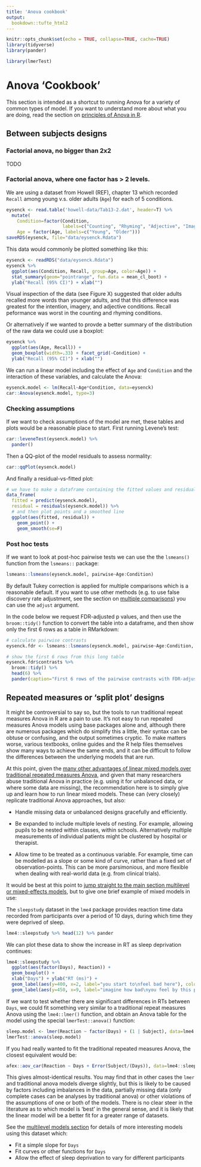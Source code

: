 ```yaml
---
title: 'Anova cookbook'
output:
  bookdown::tufte_html2
---
```


```r
knitr::opts_chunk$set(echo = TRUE, collapse=TRUE, cache=TRUE)
library(tidyverse)
library(pander)

library(lmerTest)
```



# Anova 'Cookbook'

This section is intended as a shortcut to running Anova for a variety of common types of model. If you want to understand more about what you are doing, read the section on [principles of Anova in R](anova.html).



## Between subjects designs


### Factorial anova, no bigger than 2x2


TODO


### Factorial anova, where one factor has > 2 levels.

We are using a dataset from Howell (REF), chapter 13 which recorded `Recall` among young v.s. older adults (`Age`) for each of 5 conditions.

```r
eysenck <- read.table('howell-data/Tab13-2.dat', header=T) %>% 
  mutate(
    Condition=factor(Condition, 
                     labels=c("Counting", "Rhyming", "Adjective", "Imagery", "Intention")),
    Age = factor(Age, labels=c("Young", "Older")))
saveRDS(eysenck, file="data/eysenck.Rdata")
```

This data would commonly be plotted something like this:

```r
eysenck <- readRDS("data/eysenck.Rdata")
eysenck %>% 
  ggplot(aes(Condition, Recall, group=Age, color=Age)) + 
  stat_summary(geom="pointrange", fun.data = mean_cl_boot) +
  ylab("Recall (95% CI)") + xlab("")
```


[Visual inspection of the data (see Figure X) suggested that older adults recalled more words than younger adults, and that this difference was greatest for the intention, imagery, and adjective conditions. Recall peformance was worst in the counting and rhyming conditions.]{.apa-example}


Or alternatively if we wanted to provde a better summary of the distribution of the raw data we could use a boxplot:

```r
eysenck %>% 
  ggplot(aes(Age, Recall)) + 
  geom_boxplot(width=.33) + facet_grid(~Condition) +
  ylab("Recall (95% CI)") + xlab("")
```


We can run a linear model including the effect of `Age` and `Condition` and the interaction of these variables, and calculate the Anova:

```r
eysenck.model <- lm(Recall~Age*Condition, data=eysenck)
car::Anova(eysenck.model, type=3)
```


### Checking assumptions {-}

If we want to check assumptions of the model are met, these tables and plots would be a reasonable place to start. First running Levene's test:

```r
car::leveneTest(eysenck.model) %>% 
  pander()
```


Then a QQ-plot of the model residuals to assess normality:


```r
car::qqPlot(eysenck.model)
```


And finally a residual-vs-fitted plot:

```r
# we have to make a dataframe containing the fitted values and residuals first
data_frame(
  fitted = predict(eysenck.model), 
  residual = residuals(eysenck.model)) %>% 
  # and then plot points and a smoothed line
  ggplot(aes(fitted, residual)) + 
    geom_point() + 
    geom_smooth(se=F)
```


### Post hoc tests {-}

If we want to look at post-hoc pairwise tests we can use the the `lsmeans()` function from the `lsmeans::` package:

```r
lsmeans::lsmeans(eysenck.model, pairwise~Age:Condition)
```

By default Tukey correction is applied for multiple comparisons which is a reasonable default. If you want to use other methods (e.g. to use false discovery rate adjustment, see the section on [multiple comparisons](multiple-comparisons.html)) you can use the `adjust` argument. 

In the code below we request FDR-adjusted p values, and then use the `broom::tidy()` function to convert the table into a dataframe, and then show only the first 6 rows as a table in RMarkdown: 

```r
# calculate pairwise contrasts
eysenck.fdr <- lsmeans::lsmeans(eysenck.model, pairwise~Age:Condition, adjust="fdr")

# show the first 6 rows from this long table
eysenck.fdr$contrasts %>% 
  broom::tidy() %>% 
  head(6) %>% 
  pander(caption="First 6 rows of the pairwise contrasts with FDR-adjusted p values")
```








## Repeated measures or 'split plot' designs

It might be controversial to say so, but the tools to run traditional repeat measures Anova in R are a pain to use. It's not easy to run repeated measures Anova models using base packages alone and, although there are numerous packages which do simplify this a little, their syntax can be obtuse or confusing, and the output sometimes cryptic. To make matters worse, various textbooks, online guides and the R help files themselves show many ways to achieve the same ends, and it can be difficult to follow the differences between the underlying models that are run.

At this point, given the [many other advantages of linear mixed models over traditional repeated measures Anova](http://jamanetwork.com/journals/jamapsychiatry/article-abstract/481967), and given that many researchers abuse traditional Anova in practice (e.g. using it for unbalanced data, or where some data are missing), the recommendation here is to simply give up and learn how to run linear mixed models. These can (very closely) replicate traditional Anova approaches, but also:

- Handle missing data or unbalanced designs gracefully and efficiently.

- Be expanded to include multiple levels of nesting. For example, allowing pupils to be nested within classes, within schools. Alternatively multiple measurements of individual patients might be clustered by hospital or therapist.

- Allow time to be treated as a continuous variable. For example, time can be modelled as a slope or some kind of curve, rather than a fixed set of observation-points. This can be more parsimonious, and more flexible when dealing with real-world data (e.g. from clinical trials).

It would be best at this point to [jump straight to the main section multilevel or mixed-effects models](multilevel-models.html), but to give one brief example of mixed models in use:



The `sleepstudy` dataset in the `lme4` package provides reaction time data recorded from participants over a period of 10 days, during which time they were deprived of sleep.

```r
lme4::sleepstudy %>% head(12) %>% pander
```

We can plot these data to show the increase in RT as sleep deprivation continues:

```r
lme4::sleepstudy %>% 
  ggplot(aes(factor(Days), Reaction)) + 
  geom_boxplot() + 
  xlab("Days") + ylab("RT (ms)") + 
  geom_label(aes(y=400, x=2, label="you start to\nfeel bad here"), color="red") + 
  geom_label(aes(y=450, x=9, label="imagine how bad\nyou feel by this point"), color="red") 
```


If we want to test whether there are significant differences in RTs between `Days`, we could fit something very similar to a traditional repeat measures Anova using the `lme4::lmer()` function, and obtain an Anova table for the model using the special `lmerTest::anova()` function:

```r
sleep.model <- lmer(Reaction ~ factor(Days) + (1 | Subject), data=lme4::sleepstudy)
lmerTest::anova(sleep.model)
```


If you had really wanted to fit the traditional repeated measures Anova, the closest equivalent would be:

```r
afex::aov_car(Reaction ~ Days + Error(Subject/(Days)), data=lme4::sleepstudy)
```

This gives almost-identical results. You may find that in other cases the `lmer` and traditional anova models diverge slightly, but this is likely to be caused by factors including imbalances in the data, partially missing data (only complete cases can be analyses by traditional anova) or other violations of the assumptions of one or both of the models. There is no clear steer in the literature as to which model is 'best' in the general sense, and it is likely that the linear model will be a better fit for a greater range of datasets.

See the [multilevel models section](multilevel-models.html) for details of more interesting models using this dataset which:

- Fit a simple slope for `Days`
- Fit curves or other functions for `Days`
- Allow the effect of sleep deprivation to vary for different participants




